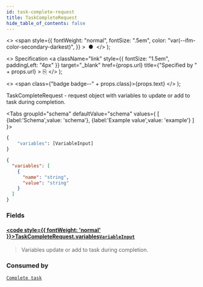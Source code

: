 ```yaml
---
id: task-complete-request
title: TaskCompleteRequest
hide_table_of_contents: false
---
```



  <>
    <span
      style={{
        fontWeight: "normal",
        fontSize: ".5em",
        color: "var(--ifm-color-secondary-darkest)",
      }}
    >
      &nbsp;●&nbsp;
    </span>
  </>
);

  <>
    Specification
    <a
      className="link"
      style={{ fontSize: "1.5em", paddingLeft: "4px" }}
      target="_blank"
      href={props.url}
      title={"Specified by " + props.url}
    >
      ⎘
    </a>
  </>
);

  <>
    <span class={"badge badge--" + props.class}>{props.text}</span>
  </>
);

TaskCompleteRequest - request object with variables to update or add to task during completion.

<Tabs groupId="schema" defaultValue="schema" values={
[
{label:'Schema',value: 'schema'},
{label:'Example value',value: 'example'}
]
}>
<TabItem value='schema'>

```graphql
{
    "variables": [VariableInput]
}
```

</TabItem>

<TabItem value='example'>

```json
{
  "variables": [
    {
      "name": "string",
      "value": "string"
    }
  ]
}
```

</TabItem>
</Tabs>

### Fields

#### [<code style={{ fontWeight: 'normal' }}>TaskCompleteRequest.<b>variables</b></code>](#)<Bullet />[`VariableInput`](./variable-input.mdx) <Badge class="secondary" text="list"/>

> Variables update or add to task during completion.

### Consumed by

[`Complete task`](/docs/apis-tools/tasklist-api-rest/controllers/tasklist-api-rest-task-controller.md#complete-task) <Badge class="secondary" text="PATCH"/>
